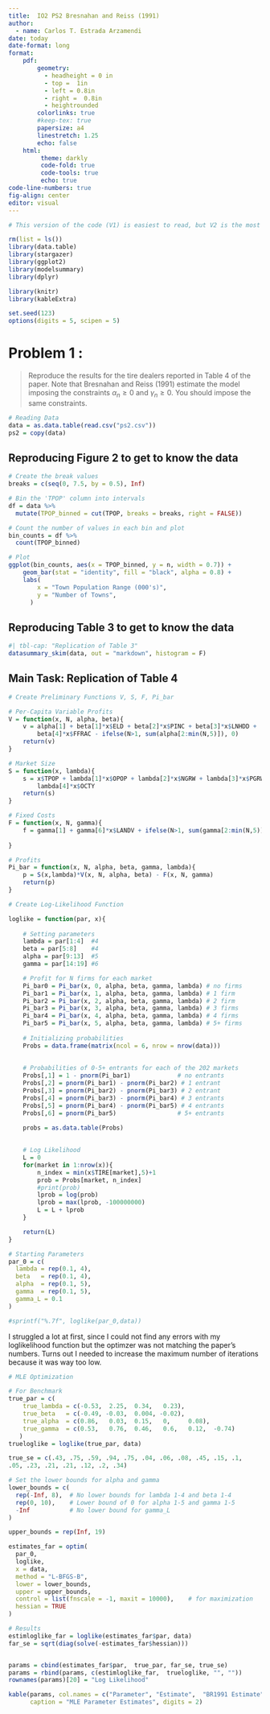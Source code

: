 ```yaml
---
title:  IO2 PS2 Bresnahan and Reiss (1991)
author:
  - name: Carlos T. Estrada Arzamendi
date: today
date-format: long
format:
    pdf:
        geometry:
          - headheight = 0 in
          - top =  1in
          - left = 0.8in
          - right =  0.8in
          - heightrounded
        colorlinks: true
        #keep-tex: true
        papersize: a4
        linestretch: 1.25
        echo: false
    html:
         theme: darkly
         code-fold: true
         code-tools: true
         echo: true
code-line-numbers: true
fig-align: center
editor: visual
---
```


```r

# This version of the code (V1) is easiest to read, but V2 is the most efficient.

rm(list = ls())
library(data.table)
library(stargazer)
library(ggplot2)
library(modelsummary)
library(dplyr)

library(knitr)
library(kableExtra)

set.seed(123)
options(digits = 5, scipen = 5)
```


# Problem 1 :

> Reproduce the results for the tire dealers reported in Table 4 of the paper. Note that Bresnahan and Reiss (1991) estimate the model imposing the constraints $\alpha_n \geq 0$ and $\gamma_n \geq 0$. You should impose the same constraints.

```r
# Reading Data
data = as.data.table(read.csv("ps2.csv"))
ps2 = copy(data)
```

## Reproducing Figure 2 to get to know the data

```r
# Create the break values
breaks = c(seq(0, 7.5, by = 0.5), Inf)

# Bin the 'TPOP' column into intervals
df = data %>%
  mutate(TPOP_binned = cut(TPOP, breaks = breaks, right = FALSE))

# Count the number of values in each bin and plot
bin_counts = df %>%
  count(TPOP_binned)

# Plot
ggplot(bin_counts, aes(x = TPOP_binned, y = n, width = 0.7)) +
    geom_bar(stat = "identity", fill = "black", alpha = 0.8) +
    labs(
        x = "Town Population Range (000's)",
        y = "Number of Towns",
      )
```

\newpage

## Reproducing Table 3 to get to know the data

```r
#| tbl-cap: "Replication of Table 3"
datasummary_skim(data, out = "markdown", histogram = F)
```

## Main Task: Replication of Table 4

```r
# Create Preliminary Functions V, S, F, Pi_bar

# Per-Capita Variable Profits
V = function(x, N, alpha, beta){
    v = alpha[1] + beta[1]*x$ELD + beta[2]*x$PINC + beta[3]*x$LNHDD +
        beta[4]*x$FFRAC - ifelse(N>1, sum(alpha[2:min(N,5)]), 0)
    return(v)
}

# Market Size
S = function(x, lambda){
    s = x$TPOP + lambda[1]*x$OPOP + lambda[2]*x$NGRW + lambda[3]*x$PGRW + 
        lambda[4]*x$OCTY
    return(s)
}

# Fixed Costs
F = function(x, N, gamma){
    f = gamma[1] + gamma[6]*x$LANDV + ifelse(N>1, sum(gamma[2:min(N,5)]), 0)
    
}

# Profits
Pi_bar = function(x, N, alpha, beta, gamma, lambda){
    p = S(x,lambda)*V(x, N, alpha, beta) - F(x, N, gamma)
    return(p)
}

```

```r
# Create Log-Likelihood Function

loglike = function(par, x){
    
    # Setting parameters
    lambda = par[1:4]  #4
    beta = par[5:8]    #4
    alpha = par[9:13]  #5
    gamma = par[14:19] #6

    # Profit for N firms for each market
    Pi_bar0 = Pi_bar(x, 0, alpha, beta, gamma, lambda) # no firms
    Pi_bar1 = Pi_bar(x, 1, alpha, beta, gamma, lambda) # 1 firm
    Pi_bar2 = Pi_bar(x, 2, alpha, beta, gamma, lambda) # 2 firm
    Pi_bar3 = Pi_bar(x, 3, alpha, beta, gamma, lambda) # 3 firms
    Pi_bar4 = Pi_bar(x, 4, alpha, beta, gamma, lambda) # 4 firms
    Pi_bar5 = Pi_bar(x, 5, alpha, beta, gamma, lambda) # 5+ firms
    
    # Initializing probabilities
    Probs = data.frame(matrix(ncol = 6, nrow = nrow(data)))
    
    
    # Probabilities of 0-5+ entrants for each of the 202 markets
    Probs[,1] = 1 - pnorm(Pi_bar1)             # no entrants
    Probs[,2] = pnorm(Pi_bar1) - pnorm(Pi_bar2) # 1 entrant
    Probs[,3] = pnorm(Pi_bar2) - pnorm(Pi_bar3) # 2 entrant
    Probs[,4] = pnorm(Pi_bar3) - pnorm(Pi_bar4) # 3 entrants
    Probs[,5] = pnorm(Pi_bar4) - pnorm(Pi_bar5) # 4 entrants
    Probs[,6] = pnorm(Pi_bar5)                 # 5+ entrants

    probs = as.data.table(Probs)
    
    
    # Log Likelihood
    L = 0
    for(market in 1:nrow(x)){
        n_index = min(x$TIRE[market],5)+1
        prob = Probs[market, n_index]
        #print(prob)
        lprob = log(prob)
        lprob = max(lprob, -100000000)
        L = L + lprob
    }

    return(L)
}

# Starting Parameters
par_0 = c(
  lambda = rep(0.1, 4),  
  beta   = rep(0.1, 4),    
  alpha  = rep(0.1, 5),   
  gamma  = rep(0.1, 5),
  gamma_L = 0.1
)

#sprintf("%.7f", loglike(par_0,data))

```

I struggled a lot at first, since I could not find any errors with my loglikelihood function but the optimzer was not matching the paper's numbers. Turns out I needed to increase the maximum number of iterations because it was way too low.

```r
# MLE Optimization

# For Benchmark
true_par = c(
    true_lambda = c(-0.53,  2.25,  0.34,   0.23),
    true_beta   = c(-0.49, -0.03,  0.004, -0.02),
    true_alpha  = c(0.86,   0.03,  0.15,   0,     0.08),
    true_gamma  = c(0.53,   0.76,  0.46,   0.6,   0.12,  -0.74)
   )
trueloglike = loglike(true_par, data)

true_se = c(.43, .75, .59, .94, .75, .04, .06, .08, .45, .15, .1,
.05, .23, .21, .21, .12, .2, .34)

# Set the lower bounds for alpha and gamma
lower_bounds = c(
  rep(-Inf, 8),  # No lower bounds for lambda 1-4 and beta 1-4
  rep(0, 10),    # Lower bound of 0 for alpha 1-5 and gamma 1-5
  -Inf           # No lower bound for gamma_L
)

upper_bounds = rep(Inf, 19)

estimates_far = optim(
  par_0,
  loglike,
  x = data,
  method = "L-BFGS-B",
  lower = lower_bounds,
  upper = upper_bounds,
  control = list(fnscale = -1, maxit = 10000),    # for maximization
  hessian = TRUE
)

```

```r
# Results
estimloglike_far = loglike(estimates_far$par, data)
far_se = sqrt(diag(solve(-estimates_far$hessian)))


params = cbind(estimates_far$par,  true_par, far_se, true_se)
params = rbind(params, c(estimloglike_far,  trueloglike, "", ""))
rownames(params)[20] = "Log Likelihood"

kable(params, col.names = c("Parameter", "Estimate",  "BR1991 Estimate", "SE", "BR1991 SE"),
      caption = "MLE Parameter Estimates", digits = 2)
```

